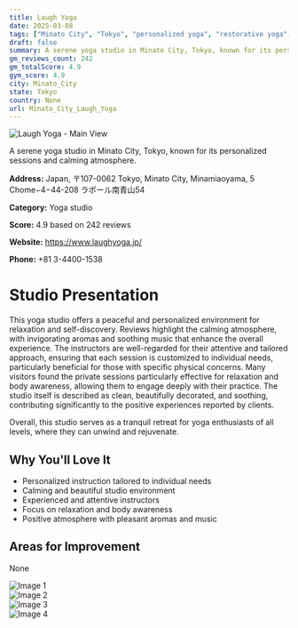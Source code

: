 ```yaml
---
title: Laugh Yoga
date: 2025-03-08
tags: ["Minato City", "Tokyo", "personalized yoga", "restorative yoga", "beginner-friendly", "relaxing", "private sessions", "Minato City"]  
draft: false
summary: A serene yoga studio in Minato City, Tokyo, known for its personalized sessions and calming atmosphere.
gm_reviews_count: 242
gm_totalScore: 4.9
gym_score: 4.9
city: Minato_City
state: Tokyo
country: None
url: Minato_City_Laugh_Yoga
---
```


<div className="aspect-[16/9] relative my-8">
  <img 
    src="https://lh5.googleusercontent.com/p/AF1QipPdhTvvj7dohmmDmG3y58fXCcmBeXwdoiADBH7T=w1920-h1080-k-no"
    alt="Laugh Yoga - Main View"
    className="object-cover absolute inset-0 w-full h-full rounded-lg"
  />
</div>

A serene yoga studio in Minato City, Tokyo, known for its personalized sessions and calming atmosphere.

**Address:** Japan, 〒107-0062 Tokyo, Minato City, Minamiaoyama, 5 Chome−4−44-208 ラポール南青山54

**Category:** Yoga studio

**Score:** 4.9 based on 242 reviews

**Website:** https://www.laughyoga.jp/

**Phone:** +81 3-4400-1538

# Studio Presentation

This yoga studio offers a peaceful and personalized environment for relaxation and self-discovery. Reviews highlight the calming atmosphere, with invigorating aromas and soothing music that enhance the overall experience. The instructors are well-regarded for their attentive and tailored approach, ensuring that each session is customized to individual needs, particularly beneficial for those with specific physical concerns. Many visitors found the private sessions particularly effective for relaxation and body awareness, allowing them to engage deeply with their practice. The studio itself is described as clean, beautifully decorated, and soothing, contributing significantly to the positive experiences reported by clients.

Overall, this studio serves as a tranquil retreat for yoga enthusiasts of all levels, where they can unwind and rejuvenate.

## Why You'll Love It

- Personalized instruction tailored to individual needs
- Calming and beautiful studio environment
- Experienced and attentive instructors
- Focus on relaxation and body awareness
- Positive atmosphere with pleasant aromas and music

## Areas for Improvement

None

<div className="grid grid-cols-1 xl:grid-cols-2 gap-4 my-8">
<div className="aspect-[4/3] relative"><img src="https://lh5.googleusercontent.com/p/AF1QipOzrXGtJu_xz9fXP2QeRMgW3sy5flQVo9Cym38D=w1920-h1080-k-no" alt="Image 1" className="object-cover absolute inset-0 w-full h-full rounded-lg" /></div>
<div className="aspect-[4/3] relative"><img src="https://lh5.googleusercontent.com/p/AF1QipODsgQusWcLfhOmOWtXQENqtmfOcB3k1o9WAcTp=w1920-h1080-k-no" alt="Image 2" className="object-cover absolute inset-0 w-full h-full rounded-lg" /></div>
<div className="aspect-[4/3] relative"><img src="https://lh5.googleusercontent.com/p/AF1QipPW22E1wv-S5vNN9r-O72KbxCVANjlv6LSg1Bkr=w1920-h1080-k-no" alt="Image 3" className="object-cover absolute inset-0 w-full h-full rounded-lg" /></div>
<div className="aspect-[4/3] relative"><img src="https://lh5.googleusercontent.com/p/AF1QipPWrwk6Eg9KmqabkDX3iCx9IbG9lFWL51yQbukx=w1920-h1080-k-no" alt="Image 4" className="object-cover absolute inset-0 w-full h-full rounded-lg" /></div>
</div>